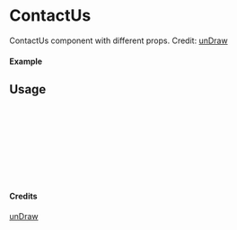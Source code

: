 
<Meta of={ContactUs} title="unDraw/ContactUs" />

# ContactUs

ContactUs component with different props.
Credit: [unDraw](https://undraw.co/illustrations)

#### Example

<Canvas of={ContactUs.Primary} />

## Usage

```ts
import { ContactUs } from "yadl-ui";

const Example = () => {
  return (
      <ContactUs />
  );
};

export default Example;
```

#### Credits
[unDraw](https://undraw.co/illustrations)
